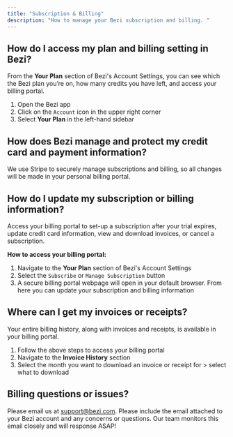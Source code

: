 ```yaml
---
title: "Subscription & Billing"
description: "How to manage your Bezi subscription and billing. "
---
```


## How do I access my plan and billing setting in Bezi?

From the **Your Plan** section of Bezi's Account Settings, you can see which the Bezi plan you’re on, how many credits you have left, and access your billing portal.

1. Open the Bezi app
2. Click on the `Account` icon in the upper right corner
3. Select **Your Plan** in the left-hand sidebar

## How does Bezi manage and protect my credit card and payment information? 

We use Stripe to securely manage subscriptions and billing, so all changes will be made in your personal billing portal. 

## How do I update my subscription or billing information?

Access your billing portal to set-up a subscription after your trial expires, update credit card information, view and download invoices, or cancel a subscription.

**How to access your billing portal:**

1. Navigate to the **Your Plan** section of Bezi's Account Settings
2. Select the `Subscribe` or `Manage Subscription` button 
3. A secure billing portal webpage will open in your default browser. From here you can update your subscription and billing information

## Where can I get my invoices or receipts?

Your entire billing history, along with invoices and receipts, is available in your billing portal.

1. Follow the above steps to access your billing portal
2. Navigate to the **Invoice History** section
3. Select the month you want to download an invoice or receipt for \> select what to download

## Billing questions or issues?

Please email us at [support@bezi.com](mailto:support@bezi.com). Please include the email attached to your Bezi account and any concerns or questions. Our team monitors this email closely and will response ASAP\!
